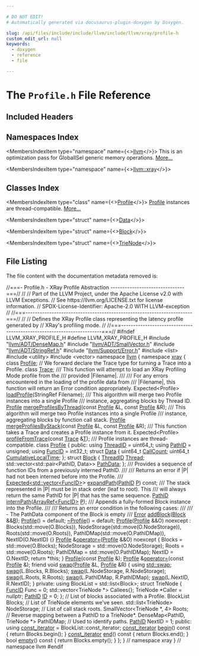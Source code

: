 ```yaml
---

# DO NOT EDIT!
# Automatically generated via docusaurus-plugin-doxygen by Doxygen.

slug: /api/files/include/include/llvm/include/llvm/xray/profile-h
custom_edit_url: null
keywords:
  - doxygen
  - reference
  - file

---
```





# The `Profile.h` File Reference

<DoxygenPage pluginConfig={pluginConfig}>



## Included Headers

<IncludesList>
<IncludesListItem
  filePath="llvm/ADT/DenseMap.h"
  permalink="/docs/api/files/include/include/llvm/include/llvm/adt/densemap-h"
  isLocal="true" />
<IncludesListItem
  filePath="llvm/ADT/SmallVector.h"
  permalink="/docs/api/files/include/include/llvm/include/llvm/adt/smallvector-h"
  isLocal="true" />
<IncludesListItem
  filePath="llvm/ADT/StringRef.h"
  permalink="/docs/api/files/include/include/llvm/include/llvm/adt/stringref-h"
  isLocal="true" />
<IncludesListItem
  filePath="llvm/Support/Error.h"
  permalink="/docs/api/files/include/include/llvm/include/llvm/support/error-h"
  isLocal="true" />
<IncludesListItem
  filePath="list"
  permalink=""
  isLocal="false" />
<IncludesListItem
  filePath="utility"
  permalink=""
  isLocal="false" />
<IncludesListItem
  filePath="vector"
  permalink=""
  isLocal="false" />
</IncludesList>

## Namespaces Index

<MembersIndex>

<MembersIndexItem
  type="namespace"
  name={<><a href="/docs/api/namespaces/llvm">llvm</a></>}>
This is an optimization pass for GlobalISel generic memory operations. <a href="/docs/api/namespaces/llvm/#details">More...</a>
</MembersIndexItem>

<MembersIndexItem
  type="namespace"
  name={<><a href="/docs/api/namespaces/llvm/xray">llvm::xray</a></>}>
</MembersIndexItem>

</MembersIndex>

## Classes Index

<MembersIndex>

<MembersIndexItem
  type="class"
  name={<><a href="/docs/api/classes/llvm/xray/profile">Profile</a></>}>
<a href="/docs/api/classes/llvm/xray/profile">Profile</a> instances are thread-compatible. <a href="/docs/api/classes/llvm/xray/profile/#details">More...</a>
</MembersIndexItem>

<MembersIndexItem
  type="struct"
  name={<><a href="/docs/api/structs/llvm/xray/profile/data">Data</a></>}>
</MembersIndexItem>

<MembersIndexItem
  type="struct"
  name={<><a href="/docs/api/structs/llvm/xray/profile/block">Block</a></>}>
</MembersIndexItem>

<MembersIndexItem
  type="struct"
  name={<><a href="/docs/api/structs/llvm/xray/profile/trienode">TrieNode</a></>}>
</MembersIndexItem>

</MembersIndex>


## File Listing

The file content with the documentation metadata removed is:

<ProgramListing>

<Link id="l00001" /><CodeLine lineNumber="1"><span class="doxyHighlightComment">//===- Profile.h - XRay Profile Abstraction -------------------------------===//</span></CodeLine>
<Link id="l00002" /><CodeLine lineNumber="2"><span class="doxyHighlightComment">//</span></CodeLine>
<Link id="l00003" /><CodeLine lineNumber="3"><span class="doxyHighlightComment">// Part of the LLVM Project, under the Apache License v2.0 with LLVM Exceptions.</span></CodeLine>
<Link id="l00004" /><CodeLine lineNumber="4"><span class="doxyHighlightComment">// See https://llvm.org/LICENSE.txt for license information.</span></CodeLine>
<Link id="l00005" /><CodeLine lineNumber="5"><span class="doxyHighlightComment">// SPDX-License-Identifier: Apache-2.0 WITH LLVM-exception</span></CodeLine>
<Link id="l00006" /><CodeLine lineNumber="6"><span class="doxyHighlightComment">//</span></CodeLine>
<Link id="l00007" /><CodeLine lineNumber="7"><span class="doxyHighlightComment">//===----------------------------------------------------------------------===//</span></CodeLine>
<Link id="l00008" /><CodeLine lineNumber="8"><span class="doxyHighlightComment">//</span></CodeLine>
<Link id="l00009" /><CodeLine lineNumber="9"><span class="doxyHighlightComment">// Defines the XRay Profile class representing the latency profile generated by</span></CodeLine>
<Link id="l00010" /><CodeLine lineNumber="10"><span class="doxyHighlightComment">// XRay&#39;s profiling mode.</span></CodeLine>
<Link id="l00011" /><CodeLine lineNumber="11"><span class="doxyHighlightComment">//</span></CodeLine>
<Link id="l00012" /><CodeLine lineNumber="12"><span class="doxyHighlightComment">//===----------------------------------------------------------------------===//</span></CodeLine>
<Link id="l00013" /><CodeLine lineNumber="13"><span class="doxyHighlightPreprocessor">#ifndef LLVM&#95;XRAY&#95;PROFILE&#95;H</span></CodeLine>
<Link id="l00014" /><CodeLine lineNumber="14"><span class="doxyHighlightPreprocessor">#define LLVM&#95;XRAY&#95;PROFILE&#95;H</span></CodeLine>
<Link id="l00015" /><CodeLine lineNumber="15"></CodeLine>
<Link id="l00016" /><CodeLine lineNumber="16"><span class="doxyHighlightPreprocessor">#include &quot;<a href="/docs/api/files/include/include/llvm/include/llvm/adt/densemap-h">llvm/ADT/DenseMap.h</a>&quot;</span></CodeLine>
<Link id="l00017" /><CodeLine lineNumber="17"><span class="doxyHighlightPreprocessor">#include &quot;<a href="/docs/api/files/include/include/llvm/include/llvm/adt/smallvector-h">llvm/ADT/SmallVector.h</a>&quot;</span></CodeLine>
<Link id="l00018" /><CodeLine lineNumber="18"><span class="doxyHighlightPreprocessor">#include &quot;<a href="/docs/api/files/include/include/llvm/include/llvm/adt/stringref-h">llvm/ADT/StringRef.h</a>&quot;</span></CodeLine>
<Link id="l00019" /><CodeLine lineNumber="19"><span class="doxyHighlightPreprocessor">#include &quot;<a href="/docs/api/files/include/include/llvm/include/llvm/support/error-h">llvm/Support/Error.h</a>&quot;</span></CodeLine>
<Link id="l00020" /><CodeLine lineNumber="20"><span class="doxyHighlightPreprocessor">#include &lt;list&gt;</span></CodeLine>
<Link id="l00021" /><CodeLine lineNumber="21"><span class="doxyHighlightPreprocessor">#include &lt;utility&gt;</span></CodeLine>
<Link id="l00022" /><CodeLine lineNumber="22"><span class="doxyHighlightPreprocessor">#include &lt;vector&gt;</span></CodeLine>
<Link id="l00023" /><CodeLine lineNumber="23"></CodeLine>
<Link id="l00024" /><CodeLine lineNumber="24"><span class="doxyHighlightKeyword">namespace </span><span class="doxyHighlight"><a href="/docs/api/namespaces/llvm">llvm</a> &#123;</span></CodeLine>
<Link id="l00025" /><CodeLine lineNumber="25"><span class="doxyHighlightKeyword">namespace </span><span class="doxyHighlight"><a href="/docs/api/namespaces/llvm/xray">xray</a> &#123;</span></CodeLine>
<Link id="l00026" /><CodeLine lineNumber="26"></CodeLine>
<Link id="l00027" /><CodeLine lineNumber="27"><span class="doxyHighlightKeyword">class </span><span class="doxyHighlight"><a href="/docs/api/classes/llvm/xray/profile">Profile</a>;</span></CodeLine>
<Link id="l00028" /><CodeLine lineNumber="28"></CodeLine>
<Link id="l00029" /><CodeLine lineNumber="29"><span class="doxyHighlightComment">// We forward declare the Trace type for turning a Trace into a Profile.</span></CodeLine>
<Link id="l00030" /><CodeLine lineNumber="30"><span class="doxyHighlightKeyword">class </span><span class="doxyHighlight"><a href="/docs/api/classes/llvm/xray/trace">Trace</a>;</span></CodeLine>
<Link id="l00031" /><CodeLine lineNumber="31"></CodeLine>
<Link id="l00032" /><CodeLine lineNumber="32"><span class="doxyHighlightComment">/// This function will attempt to load an XRay Profiling Mode profile from the</span></CodeLine>
<Link id="l00033" /><CodeLine lineNumber="33"><span class="doxyHighlightComment">/// provided |Filename|.</span></CodeLine>
<Link id="l00034" /><CodeLine lineNumber="34"><span class="doxyHighlightComment">///</span></CodeLine>
<Link id="l00035" /><CodeLine lineNumber="35"><span class="doxyHighlightComment">/// For any errors encountered in the loading of the profile data from</span></CodeLine>
<Link id="l00036" /><CodeLine lineNumber="36"><span class="doxyHighlightComment">/// |Filename|, this function will return an Error condition appropriately.</span></CodeLine>
<Link id="l00037" /><CodeLine lineNumber="37"><span class="doxyHighlight">Expected&lt;Profile&gt; <a href="/docs/api/namespaces/llvm/xray/#ab67d7aaee3e9b7f980823af5cde41fcb">loadProfile</a>(StringRef Filename);</span></CodeLine>
<Link id="l00038" /><CodeLine lineNumber="38"></CodeLine>
<Link id="l00039" /><CodeLine lineNumber="39"><span class="doxyHighlightComment">/// This algorithm will merge two Profile instances into a single Profile</span></CodeLine>
<Link id="l00040" /><CodeLine lineNumber="40"><span class="doxyHighlightComment">/// instance, aggregating blocks by Thread ID.</span></CodeLine>
<Link id="l00041" /><CodeLine lineNumber="41"><span class="doxyHighlight"><a href="/docs/api/classes/llvm/xray/profile">Profile</a> <a href="/docs/api/namespaces/llvm/xray/#adfd810967d993f91a4dc86c9bf728d4c">mergeProfilesByThread</a>(</span><span class="doxyHighlightKeyword">const</span><span class="doxyHighlight"> <a href="/docs/api/classes/llvm/xray/profile">Profile</a> &amp;L, </span><span class="doxyHighlightKeyword">const</span><span class="doxyHighlight"> <a href="/docs/api/classes/llvm/xray/profile">Profile</a> &amp;R);</span></CodeLine>
<Link id="l00042" /><CodeLine lineNumber="42"></CodeLine>
<Link id="l00043" /><CodeLine lineNumber="43"><span class="doxyHighlightComment">/// This algorithm will merge two Profile instances into a single Profile</span></CodeLine>
<Link id="l00044" /><CodeLine lineNumber="44"><span class="doxyHighlightComment">/// instance, aggregating blocks by function call stack.</span></CodeLine>
<Link id="l00045" /><CodeLine lineNumber="45"><span class="doxyHighlight"><a href="/docs/api/classes/llvm/xray/profile">Profile</a> <a href="/docs/api/namespaces/llvm/xray/#a229677e06d6c451da4a65f045461967f">mergeProfilesByStack</a>(</span><span class="doxyHighlightKeyword">const</span><span class="doxyHighlight"> <a href="/docs/api/classes/llvm/xray/profile">Profile</a> &amp;L, </span><span class="doxyHighlightKeyword">const</span><span class="doxyHighlight"> <a href="/docs/api/classes/llvm/xray/profile">Profile</a> &amp;R);</span></CodeLine>
<Link id="l00046" /><CodeLine lineNumber="46"></CodeLine>
<Link id="l00047" /><CodeLine lineNumber="47"><span class="doxyHighlightComment">/// This function takes a Trace and creates a Profile instance from it.</span></CodeLine>
<Link id="l00048" /><CodeLine lineNumber="48"><span class="doxyHighlight">Expected&lt;Profile&gt; <a href="/docs/api/namespaces/llvm/xray/#a6e85cbed895d9cfa74f326aa2dc09ff4">profileFromTrace</a>(</span><span class="doxyHighlightKeyword">const</span><span class="doxyHighlight"> <a href="/docs/api/classes/llvm/xray/trace">Trace</a> &amp;<a href="/docs/api/files/lib/lib/target/lib/target/mips/mips16isellowering-cpp/#a0acb682b8260ab1c60b918599864e2e5">T</a>);</span></CodeLine>
<Link id="l00049" /><CodeLine lineNumber="49"></CodeLine>
<Link id="l00050" /><CodeLine lineNumber="50"><span class="doxyHighlightComment">/// Profile instances are thread-compatible.</span></CodeLine>
<Link id="l00051" /><CodeLine lineNumber="51" lineLink="/docs/api/classes/llvm/xray/profile"><span class="doxyHighlightKeyword">class </span><span class="doxyHighlight"><a href="/docs/api/classes/llvm/xray/profile/#a2ae104b61b080046cb4019218108ebcb">Profile</a> &#123;</span></CodeLine>
<Link id="l00052" /><CodeLine lineNumber="52"><span class="doxyHighlightKeyword">public</span><span class="doxyHighlight">:</span></CodeLine>
<Link id="l00053" /><CodeLine lineNumber="53" lineLink="/docs/api/classes/llvm/xray/profile/#a1175a81e557a905685674fb887f49176"><span class="doxyHighlight">  </span><span class="doxyHighlightKeyword">using </span><span class="doxyHighlight"><a href="/docs/api/classes/llvm/xray/profile/#a1175a81e557a905685674fb887f49176">ThreadID</a> = uint64&#95;t;</span></CodeLine>
<Link id="l00054" /><CodeLine lineNumber="54" lineLink="/docs/api/classes/llvm/xray/profile/#a61b53a1aaef1301a6bbd70c880789c0d"><span class="doxyHighlight">  </span><span class="doxyHighlightKeyword">using </span><span class="doxyHighlight"><a href="/docs/api/classes/llvm/xray/profile/#a61b53a1aaef1301a6bbd70c880789c0d">PathID</a> = unsigned;</span></CodeLine>
<Link id="l00055" /><CodeLine lineNumber="55" lineLink="/docs/api/classes/llvm/xray/profile/#ad2b6bb82d2aa4a6c3064d4bc664e9053"><span class="doxyHighlight">  </span><span class="doxyHighlightKeyword">using </span><span class="doxyHighlight"><a href="/docs/api/classes/llvm/xray/profile/#ad2b6bb82d2aa4a6c3064d4bc664e9053">FuncID</a> = int32&#95;t;</span></CodeLine>
<Link id="l00056" /><CodeLine lineNumber="56"></CodeLine>
<Link id="l00057" /><CodeLine lineNumber="57" lineLink="/docs/api/structs/llvm/xray/profile/data"><span class="doxyHighlight">  </span><span class="doxyHighlightKeyword">struct </span><span class="doxyHighlight"><a href="/docs/api/structs/llvm/xray/profile/data">Data</a> &#123;</span></CodeLine>
<Link id="l00058" /><CodeLine lineNumber="58" lineLink="/docs/api/structs/llvm/xray/profile/data/#a38b68dbf27bfe1a541c95759dd473d86"><span class="doxyHighlight">    uint64&#95;t <a href="/docs/api/structs/llvm/xray/profile/data/#a38b68dbf27bfe1a541c95759dd473d86">CallCount</a>;</span></CodeLine>
<Link id="l00059" /><CodeLine lineNumber="59" lineLink="/docs/api/structs/llvm/xray/profile/data/#a31bc1261ec1b2c838bb143434144a695"><span class="doxyHighlight">    uint64&#95;t <a href="/docs/api/structs/llvm/xray/profile/data/#a31bc1261ec1b2c838bb143434144a695">CumulativeLocalTime</a>;</span></CodeLine>
<Link id="l00060" /><CodeLine lineNumber="60"><span class="doxyHighlight">  &#125;;</span></CodeLine>
<Link id="l00061" /><CodeLine lineNumber="61"></CodeLine>
<Link id="l00062" /><CodeLine lineNumber="62" lineLink="/docs/api/structs/llvm/xray/profile/block"><span class="doxyHighlight">  </span><span class="doxyHighlightKeyword">struct </span><span class="doxyHighlight"><a href="/docs/api/structs/llvm/xray/profile/block">Block</a> &#123;</span></CodeLine>
<Link id="l00063" /><CodeLine lineNumber="63" lineLink="/docs/api/structs/llvm/xray/profile/block/#a2a0e28e54713a21bdc8ade4676643076"><span class="doxyHighlight">    <a href="/docs/api/classes/llvm/xray/profile/#a1175a81e557a905685674fb887f49176">ThreadID</a> <a href="/docs/api/structs/llvm/xray/profile/block/#a2a0e28e54713a21bdc8ade4676643076">Thread</a>;</span></CodeLine>
<Link id="l00064" /><CodeLine lineNumber="64" lineLink="/docs/api/structs/llvm/xray/profile/block/#a60d6984462ebf4f393e11aee27081f8b"><span class="doxyHighlight">    std::vector&lt;std::pair&lt;PathID, Data&gt;&gt; <a href="/docs/api/structs/llvm/xray/profile/block/#a60d6984462ebf4f393e11aee27081f8b">PathData</a>;</span></CodeLine>
<Link id="l00065" /><CodeLine lineNumber="65"><span class="doxyHighlight">  &#125;;</span></CodeLine>
<Link id="l00066" /><CodeLine lineNumber="66"></CodeLine>
<Link id="l00067" /><CodeLine lineNumber="67"><span class="doxyHighlightComment">  /// Provides a sequence of function IDs from a previously interned PathID.</span></CodeLine>
<Link id="l00068" /><CodeLine lineNumber="68"><span class="doxyHighlightComment">  ///</span></CodeLine>
<Link id="l00069" /><CodeLine lineNumber="69"><span class="doxyHighlightComment">  /// Returns an error if |P| had not been interned before into the Profile.</span></CodeLine>
<Link id="l00070" /><CodeLine lineNumber="70"><span class="doxyHighlightComment">  ///</span></CodeLine>
<Link id="l00071" /><CodeLine lineNumber="71"><span class="doxyHighlight">  <a href="/docs/api/classes/llvm/expected">Expected&lt;std::vector&lt;FuncID&gt;</a>&gt; <a href="/docs/api/classes/llvm/xray/profile/#a411a204d8148758301c3102eb52172fa">expandPath</a>(<a href="/docs/api/classes/llvm/xray/profile/#a61b53a1aaef1301a6bbd70c880789c0d">PathID</a> <a href="/docs/api/files/lib/lib/option/option-cpp/#a04665169063c8ca1f2ea96c27fc7c2b2">P</a>) </span><span class="doxyHighlightKeyword">const</span><span class="doxyHighlight">;</span></CodeLine>
<Link id="l00072" /><CodeLine lineNumber="72"></CodeLine>
<Link id="l00073" /><CodeLine lineNumber="73"><span class="doxyHighlightComment">  /// The stack represented in |P| must be in stack order (leaf to root). This</span></CodeLine>
<Link id="l00074" /><CodeLine lineNumber="74"><span class="doxyHighlightComment">  /// will always return the same PathID for |P| that has the same sequence.</span></CodeLine>
<Link id="l00075" /><CodeLine lineNumber="75"><span class="doxyHighlight">  <a href="/docs/api/classes/llvm/xray/profile/#a61b53a1aaef1301a6bbd70c880789c0d">PathID</a> <a href="/docs/api/classes/llvm/xray/profile/#a12fc96db03e9487cdd871074d13d0f64">internPath</a>(<a href="/docs/api/classes/llvm/arrayref">ArrayRef&lt;FuncID&gt;</a> <a href="/docs/api/files/lib/lib/option/option-cpp/#a04665169063c8ca1f2ea96c27fc7c2b2">P</a>);</span></CodeLine>
<Link id="l00076" /><CodeLine lineNumber="76"></CodeLine>
<Link id="l00077" /><CodeLine lineNumber="77"><span class="doxyHighlightComment">  /// Appends a fully-formed Block instance into the Profile.</span></CodeLine>
<Link id="l00078" /><CodeLine lineNumber="78"><span class="doxyHighlightComment">  ///</span></CodeLine>
<Link id="l00079" /><CodeLine lineNumber="79"><span class="doxyHighlightComment">  /// Returns an error condition in the following cases:</span></CodeLine>
<Link id="l00080" /><CodeLine lineNumber="80"><span class="doxyHighlightComment">  ///</span></CodeLine>
<Link id="l00081" /><CodeLine lineNumber="81"><span class="doxyHighlightComment">  ///    - The PathData component of the Block is empty</span></CodeLine>
<Link id="l00082" /><CodeLine lineNumber="82"><span class="doxyHighlightComment">  ///</span></CodeLine>
<Link id="l00083" /><CodeLine lineNumber="83"><span class="doxyHighlight">  <a href="/docs/api/classes/llvm/error">Error</a> <a href="/docs/api/classes/llvm/xray/profile/#a90e702657e9bd42c6b4c4d1e79194ea4">addBlock</a>(<a href="/docs/api/structs/llvm/xray/profile/block">Block</a> &amp;&amp;<a href="/docs/api/files/lib/lib/ir/builtingcs-cpp/#ae76959fe811ba090de4cba69ac00f1da">B</a>);</span></CodeLine>
<Link id="l00084" /><CodeLine lineNumber="84"></CodeLine>
<Link id="l00085" /><CodeLine lineNumber="85" lineLink="/docs/api/classes/llvm/xray/profile/#a2ae104b61b080046cb4019218108ebcb"><span class="doxyHighlight">  <a href="/docs/api/classes/llvm/xray/profile/#a2ae104b61b080046cb4019218108ebcb">Profile</a>() = </span><span class="doxyHighlightKeywordFlow">default</span><span class="doxyHighlight">;</span></CodeLine>
<Link id="l00086" /><CodeLine lineNumber="86" lineLink="/docs/api/classes/llvm/xray/profile/#a54999aa50c8876eb35d7803cdded69ab"><span class="doxyHighlight">  <a href="/docs/api/classes/llvm/xray/profile/#a54999aa50c8876eb35d7803cdded69ab">~Profile</a>() = </span><span class="doxyHighlightKeywordFlow">default</span><span class="doxyHighlight">;</span></CodeLine>
<Link id="l00087" /><CodeLine lineNumber="87"></CodeLine>
<Link id="l00088" /><CodeLine lineNumber="88" lineLink="/docs/api/classes/llvm/xray/profile/#ab91df58f8a250060b3b7ee4c8b9b8b99"><span class="doxyHighlight">  <a href="/docs/api/classes/llvm/xray/profile/#ab91df58f8a250060b3b7ee4c8b9b8b99">Profile</a>(<a href="/docs/api/classes/llvm/xray/profile/#a2ae104b61b080046cb4019218108ebcb">Profile</a> &amp;&amp;O) noexcept</span></CodeLine>
<Link id="l00089" /><CodeLine lineNumber="89"><span class="doxyHighlight">      : Blocks(std::move(O.Blocks)), NodeStorage(std::move(O.NodeStorage)),</span></CodeLine>
<Link id="l00090" /><CodeLine lineNumber="90"><span class="doxyHighlight">        Roots(std::move(O.Roots)), PathIDMap(std::move(O.PathIDMap)),</span></CodeLine>
<Link id="l00091" /><CodeLine lineNumber="91"><span class="doxyHighlight">        NextID(O.NextID) &#123;&#125;</span></CodeLine>
<Link id="l00092" /><CodeLine lineNumber="92"></CodeLine>
<Link id="l00093" /><CodeLine lineNumber="93" lineLink="/docs/api/classes/llvm/xray/profile/#a12b5327cc34b2b5b00123015283f215e"><span class="doxyHighlight">  <a href="/docs/api/classes/llvm/xray/profile/#a2ae104b61b080046cb4019218108ebcb">Profile</a> &amp;<a href="/docs/api/classes/llvm/xray/profile/#a12b5327cc34b2b5b00123015283f215e">operator=</a>(<a href="/docs/api/classes/llvm/xray/profile/#a2ae104b61b080046cb4019218108ebcb">Profile</a> &amp;&amp;O) </span><span class="doxyHighlightKeyword">noexcept</span><span class="doxyHighlight"> &#123;</span></CodeLine>
<Link id="l00094" /><CodeLine lineNumber="94"><span class="doxyHighlight">    Blocks = std::move(O.Blocks);</span></CodeLine>
<Link id="l00095" /><CodeLine lineNumber="95"><span class="doxyHighlight">    NodeStorage = std::move(O.NodeStorage);</span></CodeLine>
<Link id="l00096" /><CodeLine lineNumber="96"><span class="doxyHighlight">    Roots = std::move(O.Roots);</span></CodeLine>
<Link id="l00097" /><CodeLine lineNumber="97"><span class="doxyHighlight">    PathIDMap = std::move(O.PathIDMap);</span></CodeLine>
<Link id="l00098" /><CodeLine lineNumber="98"><span class="doxyHighlight">    NextID = O.NextID;</span></CodeLine>
<Link id="l00099" /><CodeLine lineNumber="99"><span class="doxyHighlight">    </span><span class="doxyHighlightKeywordFlow">return</span><span class="doxyHighlight"> &#42;</span><span class="doxyHighlightKeyword">this</span><span class="doxyHighlight">;</span></CodeLine>
<Link id="l00100" /><CodeLine lineNumber="100"><span class="doxyHighlight">  &#125;</span></CodeLine>
<Link id="l00101" /><CodeLine lineNumber="101"></CodeLine>
<Link id="l00102" /><CodeLine lineNumber="102"><span class="doxyHighlight">  <a href="/docs/api/classes/llvm/xray/profile/#a2ae104b61b080046cb4019218108ebcb">Profile</a>(</span><span class="doxyHighlightKeyword">const</span><span class="doxyHighlight"> <a href="/docs/api/classes/llvm/xray/profile">Profile</a> &amp;);</span></CodeLine>
<Link id="l00103" /><CodeLine lineNumber="103"><span class="doxyHighlight">  <a href="/docs/api/classes/llvm/xray/profile">Profile</a> &amp;<a href="/docs/api/classes/llvm/xray/profile/#a12b5327cc34b2b5b00123015283f215e">operator=</a>(</span><span class="doxyHighlightKeyword">const</span><span class="doxyHighlight"> <a href="/docs/api/classes/llvm/xray/profile">Profile</a> &amp;);</span></CodeLine>
<Link id="l00104" /><CodeLine lineNumber="104"></CodeLine>
<Link id="l00105" /><CodeLine lineNumber="105" lineLink="/docs/api/classes/llvm/xray/profile/#a9d949823d3c8c12d899249e2827b7ab5"><span class="doxyHighlight">  </span><span class="doxyHighlightKeyword">friend</span><span class="doxyHighlight"> </span><span class="doxyHighlightKeywordType">void</span><span class="doxyHighlight"> <a href="/docs/api/classes/llvm/xray/profile/#a9d949823d3c8c12d899249e2827b7ab5">swap</a>(<a href="/docs/api/classes/llvm/xray/profile/#a2ae104b61b080046cb4019218108ebcb">Profile</a> &amp;L, <a href="/docs/api/classes/llvm/xray/profile/#a2ae104b61b080046cb4019218108ebcb">Profile</a> &amp;R) &#123;</span></CodeLine>
<Link id="l00106" /><CodeLine lineNumber="106"><span class="doxyHighlight">    </span><span class="doxyHighlightKeyword">using </span><span class="doxyHighlight"><a href="/docs/api/namespaces/std/#ab8424022895aee3e366fb9a32f2883cb">std::swap</a>;</span></CodeLine>
<Link id="l00107" /><CodeLine lineNumber="107"><span class="doxyHighlight">    <a href="/docs/api/classes/llvm/xray/profile/#a9d949823d3c8c12d899249e2827b7ab5">swap</a>(L.Blocks, R.Blocks);</span></CodeLine>
<Link id="l00108" /><CodeLine lineNumber="108"><span class="doxyHighlight">    <a href="/docs/api/classes/llvm/xray/profile/#a9d949823d3c8c12d899249e2827b7ab5">swap</a>(L.NodeStorage, R.NodeStorage);</span></CodeLine>
<Link id="l00109" /><CodeLine lineNumber="109"><span class="doxyHighlight">    <a href="/docs/api/classes/llvm/xray/profile/#a9d949823d3c8c12d899249e2827b7ab5">swap</a>(L.Roots, R.Roots);</span></CodeLine>
<Link id="l00110" /><CodeLine lineNumber="110"><span class="doxyHighlight">    <a href="/docs/api/classes/llvm/xray/profile/#a9d949823d3c8c12d899249e2827b7ab5">swap</a>(L.PathIDMap, R.PathIDMap);</span></CodeLine>
<Link id="l00111" /><CodeLine lineNumber="111"><span class="doxyHighlight">    <a href="/docs/api/classes/llvm/xray/profile/#a9d949823d3c8c12d899249e2827b7ab5">swap</a>(L.NextID, R.NextID);</span></CodeLine>
<Link id="l00112" /><CodeLine lineNumber="112"><span class="doxyHighlight">  &#125;</span></CodeLine>
<Link id="l00113" /><CodeLine lineNumber="113"></CodeLine>
<Link id="l00114" /><CodeLine lineNumber="114"><span class="doxyHighlightKeyword">private</span><span class="doxyHighlight">:</span></CodeLine>
<Link id="l00115" /><CodeLine lineNumber="115"><span class="doxyHighlight">  </span><span class="doxyHighlightKeyword">using </span><span class="doxyHighlight">BlockList = std::list&lt;Block&gt;;</span></CodeLine>
<Link id="l00116" /><CodeLine lineNumber="116"></CodeLine>
<Link id="l00117" /><CodeLine lineNumber="117"><span class="doxyHighlight">  </span><span class="doxyHighlightKeyword">struct </span><span class="doxyHighlight">TrieNode &#123;</span></CodeLine>
<Link id="l00118" /><CodeLine lineNumber="118"><span class="doxyHighlight">    <a href="/docs/api/classes/llvm/xray/profile/#ad2b6bb82d2aa4a6c3064d4bc664e9053">FuncID</a> Func = 0;</span></CodeLine>
<Link id="l00119" /><CodeLine lineNumber="119"><span class="doxyHighlight">    std::vector&lt;TrieNode &#42;&gt; Callees&#123;&#125;;</span></CodeLine>
<Link id="l00120" /><CodeLine lineNumber="120"><span class="doxyHighlight">    TrieNode &#42;Caller = </span><span class="doxyHighlightKeyword">nullptr</span><span class="doxyHighlight">;</span></CodeLine>
<Link id="l00121" /><CodeLine lineNumber="121"><span class="doxyHighlight">    <a href="/docs/api/classes/llvm/xray/profile/#a61b53a1aaef1301a6bbd70c880789c0d">PathID</a> <a href="/docs/api/namespaces/llvm/callingconv/#abdf8cf606905c10634e831390981b0ed">ID</a> = 0;</span></CodeLine>
<Link id="l00122" /><CodeLine lineNumber="122"><span class="doxyHighlight">  &#125;;</span></CodeLine>
<Link id="l00123" /><CodeLine lineNumber="123"></CodeLine>
<Link id="l00124" /><CodeLine lineNumber="124"><span class="doxyHighlight">  </span><span class="doxyHighlightComment">// List of blocks associated with a Profile.</span></CodeLine>
<Link id="l00125" /><CodeLine lineNumber="125"><span class="doxyHighlight">  BlockList Blocks;</span></CodeLine>
<Link id="l00126" /><CodeLine lineNumber="126"></CodeLine>
<Link id="l00127" /><CodeLine lineNumber="127"><span class="doxyHighlight">  </span><span class="doxyHighlightComment">// List of TrieNode elements we&#39;ve seen.</span></CodeLine>
<Link id="l00128" /><CodeLine lineNumber="128"><span class="doxyHighlight">  std::list&lt;TrieNode&gt; NodeStorage;</span></CodeLine>
<Link id="l00129" /><CodeLine lineNumber="129"></CodeLine>
<Link id="l00130" /><CodeLine lineNumber="130"><span class="doxyHighlight">  </span><span class="doxyHighlightComment">// List of call stack roots.</span></CodeLine>
<Link id="l00131" /><CodeLine lineNumber="131"><span class="doxyHighlight">  SmallVector&lt;TrieNode &#42;, 4&gt; Roots;</span></CodeLine>
<Link id="l00132" /><CodeLine lineNumber="132"></CodeLine>
<Link id="l00133" /><CodeLine lineNumber="133"><span class="doxyHighlight">  </span><span class="doxyHighlightComment">// Reverse mapping between a PathID to a TrieNode&#42;.</span></CodeLine>
<Link id="l00134" /><CodeLine lineNumber="134"><span class="doxyHighlight">  DenseMap&lt;PathID, TrieNode &#42;&gt; PathIDMap;</span></CodeLine>
<Link id="l00135" /><CodeLine lineNumber="135"></CodeLine>
<Link id="l00136" /><CodeLine lineNumber="136"><span class="doxyHighlight">  </span><span class="doxyHighlightComment">// Used to identify paths.</span></CodeLine>
<Link id="l00137" /><CodeLine lineNumber="137"><span class="doxyHighlight">  <a href="/docs/api/classes/llvm/xray/profile/#a61b53a1aaef1301a6bbd70c880789c0d">PathID</a> NextID = 1;</span></CodeLine>
<Link id="l00138" /><CodeLine lineNumber="138"></CodeLine>
<Link id="l00139" /><CodeLine lineNumber="139"><span class="doxyHighlightKeyword">public</span><span class="doxyHighlight">:</span></CodeLine>
<Link id="l00140" /><CodeLine lineNumber="140" lineLink="/docs/api/classes/llvm/xray/profile/#a171b37899ca8187ab4fc9003afb5947b"><span class="doxyHighlight">  </span><span class="doxyHighlightKeyword">using </span><span class="doxyHighlight"><a href="/docs/api/classes/llvm/xray/profile/#a171b37899ca8187ab4fc9003afb5947b">const&#95;iterator</a> = BlockList::const&#95;iterator;</span></CodeLine>
<Link id="l00141" /><CodeLine lineNumber="141" lineLink="/docs/api/classes/llvm/xray/profile/#aed53f7239264631f2ac5ebf109144f7b"><span class="doxyHighlight">  <a href="/docs/api/classes/llvm/xray/profile/#a171b37899ca8187ab4fc9003afb5947b">const&#95;iterator</a> <a href="/docs/api/classes/llvm/xray/profile/#aed53f7239264631f2ac5ebf109144f7b">begin</a>()</span><span class="doxyHighlightKeyword"> const </span><span class="doxyHighlight">&#123; </span><span class="doxyHighlightKeywordFlow">return</span><span class="doxyHighlight"> Blocks.begin(); &#125;</span></CodeLine>
<Link id="l00142" /><CodeLine lineNumber="142" lineLink="/docs/api/classes/llvm/xray/profile/#a54ff0b838e2375a3991fe3d599cff573"><span class="doxyHighlight">  <a href="/docs/api/classes/llvm/xray/profile/#a171b37899ca8187ab4fc9003afb5947b">const&#95;iterator</a> <a href="/docs/api/classes/llvm/xray/profile/#a54ff0b838e2375a3991fe3d599cff573">end</a>()</span><span class="doxyHighlightKeyword"> const </span><span class="doxyHighlight">&#123; </span><span class="doxyHighlightKeywordFlow">return</span><span class="doxyHighlight"> Blocks.end(); &#125;</span></CodeLine>
<Link id="l00143" /><CodeLine lineNumber="143" lineLink="/docs/api/classes/llvm/xray/profile/#af921e36ec519382c57911d4f6756a249"><span class="doxyHighlight">  </span><span class="doxyHighlightKeywordType">bool</span><span class="doxyHighlight"> <a href="/docs/api/classes/llvm/xray/profile/#af921e36ec519382c57911d4f6756a249">empty</a>()</span><span class="doxyHighlightKeyword"> const </span><span class="doxyHighlight">&#123; </span><span class="doxyHighlightKeywordFlow">return</span><span class="doxyHighlight"> Blocks.empty(); &#125;</span></CodeLine>
<Link id="l00144" /><CodeLine lineNumber="144"><span class="doxyHighlight">&#125;;</span></CodeLine>
<Link id="l00145" /><CodeLine lineNumber="145"></CodeLine>
<Link id="l00146" /><CodeLine lineNumber="146"><span class="doxyHighlight">&#125; </span><span class="doxyHighlightComment">// namespace xray</span></CodeLine>
<Link id="l00147" /><CodeLine lineNumber="147"><span class="doxyHighlight">&#125; </span><span class="doxyHighlightComment">// namespace llvm</span></CodeLine>
<Link id="l00148" /><CodeLine lineNumber="148"></CodeLine>
<Link id="l00149" /><CodeLine lineNumber="149"><span class="doxyHighlightPreprocessor">#endif</span></CodeLine>

</ProgramListing>


</DoxygenPage>
